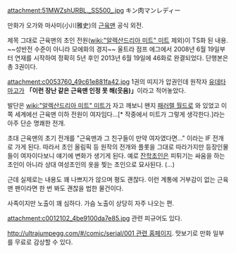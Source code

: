 attachment:51MWZshURBL._SS500_.jpg
キン肉マンレディー

만화가 오가와 마사미(小川雅史)의 [[근육맨]] 공식 외전.

제목 그대로 근육맨의 초인 전원([[wiki:"알렉산드리아 미트" 미트]] 제외)이 TS화 된 내용. ~~성반전 수준이 아니라 모에화의 경지~~
울트라 점프 에그에서 2008년 6월 19일부터 연재를 시작하여 정확히 5년 후인 2013년 6월 19일에 46화로 완결되었다. 단행본은 총 3권이다.

attachment:c0053760_49c61e881fa42.jpg
1권의 띠지가 압권인데 원작자 [[유데타마고]]가 '''「이런 장난 같은 근육맨 인정 못 해(웃음)」'''이라고 적어놓았다.

발단은 [[wiki:"알렉산드리아 미트" 미트]]가 자고 깨보니 왠지 [[패러렐 월드]]로 와 있었고 이쪽 세계에선 근육맨 이하 전원이 여자임다...[* 작중에서 미트가 그렇게 생각한다.]라는 아주 단순 명쾌한 전개.

초대 근육맨의 초기 전개를 "근육맨과 그 친구들이 만약 여자였다면..." 이라는 IF 전개로 가게 된다. 따라서 초인 올림픽 등 원작의 전개와 플롯을 그대로 따라가지만 등장인물들이 여자이다보니 얘기에 변화가 생기게 된다. 예로 [[잔학초인]]은 피튀기는 싸움을 하는 초인이 아니라 상대 여성초인의 옷을 찢는 초인으로 묘사된다. (...)

근데 실제로는 내용도 꽤 나쁘지가 않으며 평도 괜찮다. 이런 계통에 거부감이 없는 근육맨 팬이라면 한 번 봐도 괜찮을 법한 물건이다.

사족이지만 노출이 꽤 심하다. 가슴 노출이 상당히 자주 나오는 편.

attachment:c0012102_4be9100da7e85.jpg
관련 피규어도 있다.

[[http://ultrajumpegg.com/#/comic/serial/001 관련 홈페이지]]. 맛보기로 만화 일부를 무료로 감상할 수 있다.
